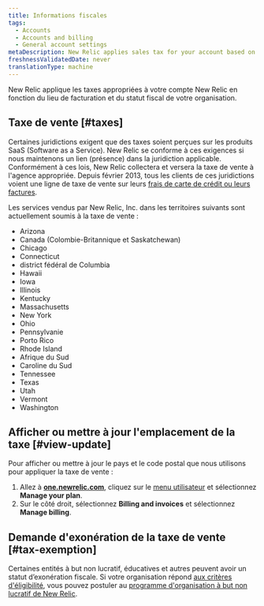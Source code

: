 ```yaml
---
title: Informations fiscales
tags:
  - Accounts
  - Accounts and billing
  - General account settings
metaDescription: New Relic applies sales tax for your account based on your location.
freshnessValidatedDate: never
translationType: machine
---
```


New Relic applique les taxes appropriées à votre compte New Relic en fonction du lieu de facturation et du statut fiscal de votre organisation.

## Taxe de vente [#taxes]

Certaines juridictions exigent que des taxes soient perçues sur les produits SaaS (Software as a Service). New Relic se conforme à ces exigences si nous maintenons un lien (présence) dans la juridiction applicable. Conformément à ces lois, New Relic collectera et versera la taxe de vente à l'agence appropriée. Depuis février 2013, tous les clients de ces juridictions voient une ligne de taxe de vente sur leurs [frais de carte de crédit ou leurs factures](/docs/accounts-partnerships/accounts/account-billing-usage/invoices-receipts).

Les services vendus par New Relic, Inc. dans les territoires suivants sont actuellement soumis à la taxe de vente :

* Arizona
* Canada (Colombie-Britannique et Saskatchewan)
* Chicago
* Connecticut
* district fédéral de Columbia
* Hawaii
* Iowa
* Illinois
* Kentucky
* Massachusetts
* New York
* Ohio
* Pennsylvanie
* Porto Rico
* Rhode Island
* Afrique du Sud
* Caroline du Sud
* Tennessee
* Texas
* Utah
* Vermont
* Washington

## Afficher ou mettre à jour l'emplacement de la taxe [#view-update]

Pour afficher ou mettre à jour le pays et le code postal que nous utilisons pour appliquer la taxe de vente :

1. Allez à <DNT>**[one.newrelic.com](https://one.newrelic.com)**</DNT>, cliquez sur le [menu utilisateur](/docs/accounts/accounts-billing/general-account-settings/intro-account-settings) et sélectionnez <DNT>**Manage your plan**</DNT>.
2. Sur le côté droit, sélectionnez <DNT>**Billing and invoices**</DNT> et sélectionnez <DNT>**Manage billing**</DNT>.

## Demande d'exonération de la taxe de vente [#tax-exemption]

Certaines entités à but non lucratif, éducatives et autres peuvent avoir un statut d’exonération fiscale. Si votre organisation répond [aux critères d'éligibilité](/docs/accounts-partnerships/accounts/account-billing-usage/eligibility-guidelines-new-relic-nonprofit-program), vous pouvez postuler au [programme d'organisation à but non lucratif de New Relic](https://newrelic.com/social-impact/signup).
